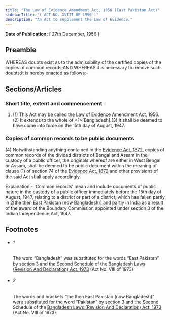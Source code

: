 ```yaml
---
title: "The Law of Evidence Amendment Act, 1956 (East Pakistan Act)"
sidebarTitle: "( ACT NO. XVIII OF 1956 )"
description: "An Act to supplement the Law of Evidence."
---
```


**Date of Publication:** [ 27th December, 1956 ]

## Preamble

WHEREAS doubts exist as to the admissibility of the certified copies of the copies of common records;AND WHEREAS it is necessary to remove such doubts;It is hereby enacted as follows:-

## Sections/Articles

### Short title, extent and commencement

1. (1) This Act may be called the Law of Evidence Amendment Act, 1956.(2) It extends to the whole of <1>[Bangladesh].(3) It shall be deemed to have come into force on the 15th day of August, 1947.

### Copies of common records to be public documents

(4) Notwithstanding anything contained in the [Evidence Act, 1872](/act-24.html "Evidence Act, 1872"), copies of common records of the divided districts of Bengal and Assam in the custody of a public officer, the originals whereof are either in West Bengal or Assam, shall be deemed to be public document within the meaning of clause (1) of section 74 of the [Evidence Act, 1872](/act-24.html "Evidence Act, 1872") and other provisions of the said Act shall apply accordingly.

Explanation.- 'Common records' mean and include documents of public nature in the custody of a public officer immediately before the 15th day of August, 1947, relating to a district or part of a district, which has fallen partly in [2](1)[the then East Pakistan (now Bangladesh)] and partly in India as a result of the award of the Boundary Commission appointed under section 3 of the Indian Independence Act, 1947.

## Footnotes

- ###### 1

  The word “Bangladesh” was substituted for the words “East Pakistan” by section 3 and the Second Schedule of the [Bangladesh Laws (Revision And Declaration) Act, 1973](/act-430.html "Bangladesh Laws (Revision And Declaration) Act, 1973") (Act No. VIII of 1973)

- ###### 2

  The words and brackets “the then East Pakistan (now Bangladesh)” were substituted for the word “Pakistan” by section 3 and the Second Schedule of the [Bangladesh Laws (Revision And Declaration) Act, 1973](/act-430.html "Bangladesh Laws (Revision And Declaration) Act, 1973") (Act No. VIII of 1973)
